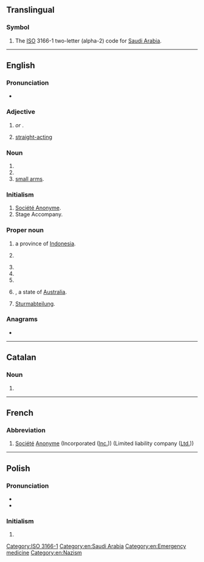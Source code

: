 {{also|ᎦᎪ|Appendix:Variations of "sa"}}

==Translingual==

===Symbol===
{{head|mul|symbol}}

# The [[ISO]] 3166-1 two-letter (alpha-2) code for [[Saudi Arabia]].

[[Category:ISO 3166-1]]

----

==English==

===Pronunciation===
* {{audio|en-au-SA.ogg|Audio (AU)|lang=en}}

===Adjective===
{{en-adj|-}}

# {{lb|en|anatomy|medicine}} {{initialism of|sinoatrial|lang=en|nodot=1}} ''or'' '''{{l|en|sinoauricular}}'''.
#: {{ux|en|'''SA''' block;&nbsp; [[SA node|'''SA''' node]]}}
# {{lb|en|in gay personal ads}} [[straight-acting]]

===Noun===
{{en-noun|~}}

# {{init of|lang=en|[[sexual abuse]]}}
# {{init of|lang=en|[[special agent]]}}
# [[small arms]].

===Initialism===
{{rfc-header|Initialism}}
{{head|en|initialism}}

# [[Société Anonyme]].<!---French?--->
# Stage Accompany.

===Proper noun===
{{en-proper-noun}}

# {{abbreviation of|lang=en|[[North Sulawesi]]|dot=,}} a province of [[Indonesia]].
# {{lb|en|sports}} {{abbreviation of|lang=en|San Antonio}}
# {{initialism of|lang=en|South Africa}}
# {{initialism of|lang=en|South America}}
# {{initialism of|en|Saudi Arabia}}
# {{lb|en|Australia}} {{initialism of|lang=en|South Australia|nodot=1}}, a state of [[Australia]].
# [[Sturmabteilung]].

[[Category:en:Saudi Arabia]]

===Anagrams===
* {{anagrams|en|a=as|A's|A*'s|A*s|A+'s|A-'s|A/S|AS|As|A−'s|A♭s|A♯s|a's|a.s.|as}}

[[Category:en:Emergency medicine]]
[[Category:en:Nazism]]

----

==Catalan==
{{wikipedia|lang=ca}}

===Noun===
{{head|ca|noun}}

# {{initialism of|societat anònima|lang=ca}}

----

==French==

===Abbreviation===
{{head|fr|abbreviation}}

# [[société|Société]] [[anonyme|Anonyme]] (Incorporated ([[Inc.]])) (Limited liability company ([[Ltd.]]))

----

==Polish==

===Pronunciation===
* {{pl-IPA|/es a/}}
* {{audio|Pl-SA.ogg|Audio|lang=pl}}

===Initialism===
{{head|pl|initialism}}

# {{initialism of|spółka akcyjna|lang=pl}}